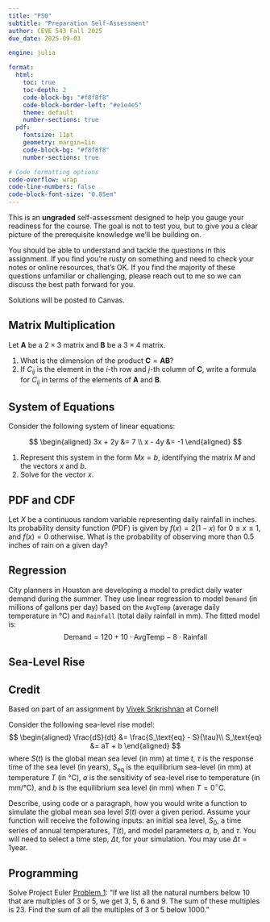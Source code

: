 ```yaml
---
title: "PS0"
subtitle: "Preparation Self-Assessment"
author: CEVE 543 Fall 2025
due_date: 2025-09-03

engine: julia

format:
  html:
    toc: true
    toc-depth: 2
    code-block-bg: "#f8f8f8"
    code-block-border-left: "#e1e4e5"
    theme: default
    number-sections: true
  pdf:
    fontsize: 11pt
    geometry: margin=1in
    code-block-bg: "#f8f8f8"
    number-sections: true

# Code formatting options
code-overflow: wrap
code-line-numbers: false
code-block-font-size: "0.85em"
---
```


This is an **ungraded** self-assessment designed to help you gauge your readiness for the course. 
The goal is not to test you, but to give you a clear picture of the prerequisite knowledge we'll be building on.

You should be able to understand and tackle the questions in this assignment.
If you find you're rusty on something and need to check your notes or online resources, that's OK.
If you find the majority of these questions unfamiliar or challenging, please reach out to me so we can discuss the best path forward for you.

Solutions will be posted to Canvas.

## Matrix Multiplication

Let $\mathbf{A}$ be a $2 \times 3$ matrix and $\mathbf{B}$ be a $3 \times 4$ matrix.

1. What is the dimension of the product $\mathbf{C} = \mathbf{A}\mathbf{B}$?
2. If $C_{ij}$ is the element in the *i*-th row and *j*-th column of $\mathbf{C}$, write a formula for $C_{ij}$ in terms of the elements of $\mathbf{A}$ and $\mathbf{B}$.

## System of Equations

Consider the following system of linear equations:

$$
\begin{aligned}
3x + 2y &= 7 \\
x - 4y &= -1
\end{aligned}
$$

1. Represent this system in the form $Mx = b$, identifying the matrix $M$ and the vectors $x$ and $b$.
2. Solve for the vector $x$.

## PDF and CDF

Let $X$ be a continuous random variable representing daily rainfall in inches.
Its probability density function (PDF) is given by $f(x) = 2(1-x)$ for $0 \le x \le 1$, and $f(x) = 0$ otherwise.
What is the probability of observing more than 0.5 inches of rain on a given day?

## Regression

City planners in Houston are developing a model to predict daily water demand during the summer.
They use linear regression to model `Demand` (in millions of gallons per day) based on the `AvgTemp` (average daily temperature in °C) and `Rainfall` (total daily rainfall in mm).
The fitted model is:
$$
\text{Demand} = 120 + 10 \cdot \text{AvgTemp} - 8 \cdot \text{Rainfall}
$$

## Sea-Level Rise

:::{.callout-tip}
## Credit

Based on part of an assignment by [Vivek Srikrishnan](https://envdata-sp24.viveks.me/assignments/hw02/hw02#problem-1) at Cornell
:::

Consider the following sea-level rise model:
$$
\begin{aligned}
\frac{dS}{dt} &= \frac{S_\text{eq} - S}{\tau}\\
S_\text{eq} &= aT + b
\end{aligned}
$$
where $S(t)$ is the global mean sea level (in mm) at time $t$, $\tau$ is the response time of the sea level (in years), $S_\text{eq}$ is the equilibrium sea-level (in mm) at temperature $T$ (in °C), $a$ is the sensitivity of sea-level rise to temperature (in mm/°C), and $b$ is the equilibrium sea level (in mm) when $T = 0^\circ \text{C}$.

Describe, using code or a paragraph, how you would write a function to simulate the global mean sea level $S(t)$ over a given period.
Assume your function will receive the following inputs: an initial sea level, $S_0$, a time series of annual temperatures, $T(t)$, and model parameters $a$, $b$, and $\tau$.
You will need to select a time step, $\Delta t$, for your simulation.
You may use $\Delta t = 1 \text{year}$.

## Programming

Solve Project Euler [Problem 1](https://projecteuler.net/problem=1): "If we list all the natural numbers below 10 that are multiples of 3 or 5, we get 3, 5, 6 and 9. The sum of these multiples is 23. Find the sum of all the multiples of 3 or 5 below 1000."